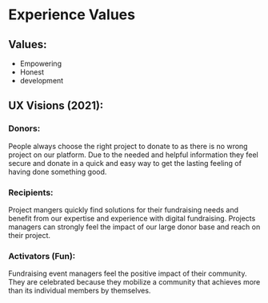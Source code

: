 
<Meta title="Foundations/Experience Values" />

# Experience Values

## Values:

- Empowering
- Honest
- development

## UX Visions (2021):

### Donors:

People always choose the right project to donate to as there is no wrong project on our platform. Due to the needed and helpful information they feel secure and donate in a quick and easy way to get the lasting feeling of having done something good.

### Recipients:

Project mangers quickly find solutions for their fundraising needs and benefit from our expertise and experience with digital fundraising. Projects managers can strongly feel the impact of our large donor base and reach on their project.

### Activators (Fun):

Fundraising event managers feel the positive impact of their community. They are celebrated because they mobilize a community that achieves more than its individual members by themselves.
